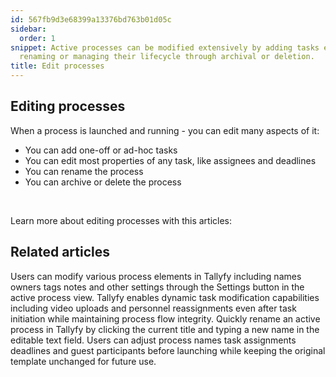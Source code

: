 ```yaml
---
id: 567fb9d3e68399a13376bd763b01d05c
sidebar:
  order: 1
snippet: Active processes can be modified extensively by adding tasks editing properties
  renaming or managing their lifecycle through archival or deletion.
title: Edit processes
---
```


## Editing processes

When a process is launched and running - you can edit many aspects of it:

- You can add one-off or ad-hoc tasks
- You can edit most properties of any task, like assignees and deadlines
- You can rename the process
- You can archive or delete the process

&nbsp;

Learn more about editing processes with this articles:



<PageTree />


## Related articles
<CardGrid>
<LinkTitleCard header="<b>Edit Processes > Edit tasks and process properties</b>" href="/products/pro/tracking-and-tasks/processes/edit-processes/how-can-i-edit-tasks-and-processes-in-tallyfy/" > Users can modify various process elements in Tallyfy including names owners tags notes and other settings through the Settings button in the active process view. </LinkTitleCard>
<LinkTitleCard header="<b>Tasks > Edit tasks</b>" href="/products/pro/tracking-and-tasks/tasks/edit-task/" > Tallyfy enables dynamic task modification capabilities including video uploads and personnel reassignments even after task initiation while maintaining process flow integrity. </LinkTitleCard>
<LinkTitleCard header="<b>Edit Processes > Rename a process</b>" href="/products/pro/tracking-and-tasks/processes/edit-processes/how-can-i-rename-a-process-in-tallyfy/" > Quickly rename an active process in Tallyfy by clicking the current title and typing a new name in the editable text field. </LinkTitleCard>
<LinkTitleCard header="<b>Launching > Edit before launch</b>" href="/products/pro/launching/how-can-i-edit-a-process-before-launching/" > Users can adjust process names task assignments deadlines and guest participants before launching while keeping the original template unchanged for future use. </LinkTitleCard>
</CardGrid>